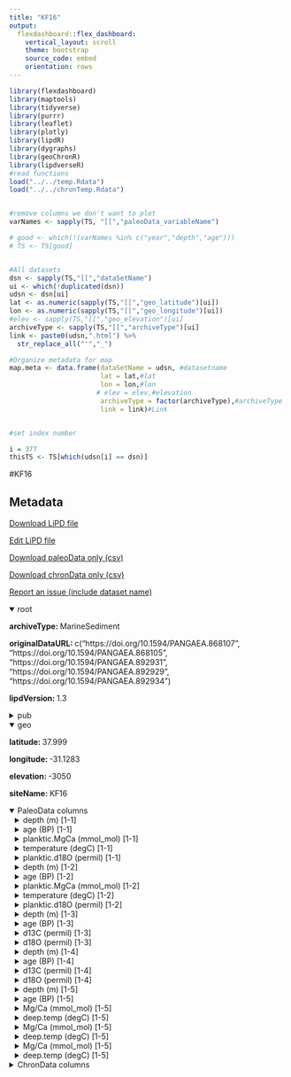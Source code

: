 ```yaml
---
title: "KF16"
output: 
  flexdashboard::flex_dashboard:
    vertical_layout: scroll
    theme: bootstrap
    source_code: embed
    orientation: rows
---
```


```r
library(flexdashboard)
library(maptools)
library(tidyverse)
library(purrr)
library(leaflet)
library(plotly)
library(lipdR)
library(dygraphs)
library(geoChronR)
library(lipdverseR)
#read functions
load("../../temp.Rdata")
load("../../chronTemp.Rdata")


#remove columns we don't want to plot
varNames <- sapply(TS, "[[","paleoData_variableName")

# good <- which(!(varNames %in% c("year","depth","age")))
# TS <- TS[good]


#All datasets
dsn <- sapply(TS,"[[","dataSetName")
ui <- which(!duplicated(dsn))
udsn <- dsn[ui]
lat <- as.numeric(sapply(TS,"[[","geo_latitude")[ui])
lon <- as.numeric(sapply(TS,"[[","geo_longitude")[ui])
#elev <- sapply(TS,"[[","geo_elevation")[ui]
archiveType <- sapply(TS,"[[","archiveType")[ui]
link <- paste0(udsn,".html") %>% 
  str_replace_all("'","_")

#Organize metadata for map
map.meta <- data.frame(dataSetName = udsn, #datasetname
                       lat = lat,#lat
                       lon = lon,#lon
                      # elev = elev,#elevation
                       archiveType = factor(archiveType),#archiveType
                       link = link)#Link


#set index number

i = 377
thisTS <- TS[which(udsn[i] == dsn)]
```
#KF16

Metadata {.sidebar}
-------------------------------------
[Download LiPD file](KF16.lpd)
            

[Edit LiPD file](http://lipd.net/playground?source=http://lipdverse.org/globalHolocene/0_25_5/KF16.lpd)
            

[Download paleoData only (csv)](KF16.csv)
            

[Download chronData only (csv)](KF16-chron.csv)
            

[Report an issue (include dataset name)](https://github.com/nickmckay/LiPDverse/issues)

<details open style="margin-left: 0px">
<summary>root</summary>
<p style="margin-left: 0px"><strong>archiveType: </strong>MarineSediment
<p style="margin-left: 0px"><strong>originalDataURL: </strong>c("https://doi.org/10.1594/PANGAEA.868107", "https://doi.org/10.1594/PANGAEA.868105", "https://doi.org/10.1594/PANGAEA.892931", "https://doi.org/10.1594/PANGAEA.892929", "https://doi.org/10.1594/PANGAEA.892934")
<p style="margin-left: 0px"><strong>lipdVersion: </strong>1.3
</details>
<details>
<summary>pub</summary>
<details style="margin-left: 10px">
<summary>pub1</summary>
<p style="margin-left: 10px"><strong>author: </strong>list(list(name = "Repschlaeger, Janne"), list(name = "Garbe-Schoenberg, Dieter"), list(name = "Weinelt, Mara"), list(name = "Schneider, Ralph"))
<p style="margin-left: 10px"><strong>journal: </strong>Climate of the Past
<p style="margin-left: 10px"><strong>volume: </strong>13
<p style="margin-left: 10px"><strong>title: </strong>Holocene evolution of the North Atlantic subsurface transport
</details>
<details style="margin-left: 10px">
<summary>pub2</summary>
<p style="margin-left: 10px"><strong>author: </strong>list(list(name = "Repschlaeger, Janne"), list(name = "Weinelt, Mara"), list(name = "Kinkel, Hanno"), list(name = "Andersen, Nils"), list(name = "Garbe-Schoenberg, Dieter"), list(name = "Schwab, Christian"))
<p style="margin-left: 10px"><strong>journal: </strong>Paleoceanography
<p style="margin-left: 10px"><strong>volume: </strong>30
<p style="margin-left: 10px"><strong>title: </strong>Response of the subtropical North Atlantic surface hydrography on deglacial and Holocene AMOC changes
</details>
<details style="margin-left: 10px">
<summary>pub3</summary>
<p style="margin-left: 10px"><strong>author: </strong>list(list(name = "Repschläger, Janne"), list(name = "Weinelt, Mara"), list(name = "Andersen, Nils"), list(name = "Garbe-Schönberg, Dieter"), list(name = "Schneider, Ralph"))
<p style="margin-left: 10px"><strong>journal: </strong>Earth and Planetary Science Letters
<p style="margin-left: 10px"><strong>volume: </strong>425
<p style="margin-left: 10px"><strong>title: </strong>Northern source for Deglacial and Holocene deepwater composition changes in the Eastern North Atlantic Basin
</details>
<details style="margin-left: 10px">
<summary>pub4</summary>
</details>
</details>
<details open style="margin-left: 0px">
<summary>geo</summary>
<p style="margin-left: 0px"><strong>latitude: </strong>37.999
<p style="margin-left: 0px"><strong>longitude: </strong>-31.1283
<p style="margin-left: 0px"><strong>elevation: </strong>-3050
<p style="margin-left: 0px"><strong>siteName: </strong>KF16
</details>
<details open>
<summary>PaleoData columns</summary>
<details style="margin-left: 10px">
<summary>depth (m) [1-1]</summary>
<p style="margin-left: 10px"><strong>TSid: </strong>RXrJGPqff4R
<p style="margin-left: 10px"><strong>variableName: </strong>depth
<p style="margin-left: 10px"><strong>units: </strong>m
</details>
<details style="margin-left: 10px">
<summary>age (BP) [1-1]</summary>
<p style="margin-left: 10px"><strong>TSid: </strong>RX03LtcSUZN
<p style="margin-left: 10px"><strong>variableName: </strong>age
<p style="margin-left: 10px"><strong>units: </strong>BP
<p style="margin-left: 10px"><strong>description: </strong>Age [ka BP]
</details>
<details style="margin-left: 10px">
<summary>planktic.MgCa (mmol_mol) [1-1]</summary>
<p style="margin-left: 10px"><strong>TSid: </strong>Ru95CWJK5VD
<p style="margin-left: 10px"><strong>variableName: </strong>planktic.MgCa
<p style="margin-left: 10px"><strong>units: </strong>mmol_mol
<p style="margin-left: 10px"><strong>description: </strong>G. truncatulinoides Mg/Ca [mmol/mol]
<p style="margin-left: 10px"><strong>useInGlobalTemperatureAnalysis: </strong>FALSE
</details>
<details style="margin-left: 10px">
<summary>temperature (degC) [1-1]</summary>
<p style="margin-left: 10px"><strong>TSid: </strong>R7Zxl09wbiJ
<p style="margin-left: 10px"><strong>variableName: </strong>temperature
<p style="margin-left: 10px"><strong>units: </strong>degC
<p style="margin-left: 10px"><strong>description: </strong>SubT (G. truncatulinoides, calibrat...)
<p style="margin-left: 10px"><strong>useInGlobalTemperatureAnalysis: </strong>FALSE
<details>
<summary>interpretation</summary>
<details style="margin-left: 20px">
<summary>1</summary>
<p style="margin-left: 20px"><strong>direction: </strong>T
<p style="margin-left: 20px"><strong>scope: </strong>climate
</details>
</details>
</details>
<details style="margin-left: 10px">
<summary>planktic.d18O (permil) [1-1]</summary>
<p style="margin-left: 10px"><strong>TSid: </strong>RhBONSQE6DY
<p style="margin-left: 10px"><strong>variableName: </strong>planktic.d18O
<p style="margin-left: 10px"><strong>units: </strong>permil
<p style="margin-left: 10px"><strong>description: </strong>G. truncatulinoides18O
<p style="margin-left: 10px"><strong>useInGlobalTemperatureAnalysis: </strong>FALSE
</details>
<details style="margin-left: 10px">
<summary>depth (m) [1-2]</summary>
<p style="margin-left: 10px"><strong>TSid: </strong>Rdz7iTSMtxT
<p style="margin-left: 10px"><strong>variableName: </strong>depth
<p style="margin-left: 10px"><strong>units: </strong>m
</details>
<details style="margin-left: 10px">
<summary>age (BP) [1-2]</summary>
<p style="margin-left: 10px"><strong>TSid: </strong>Rn0Arg5y0ws
<p style="margin-left: 10px"><strong>variableName: </strong>age
<p style="margin-left: 10px"><strong>units: </strong>BP
<p style="margin-left: 10px"><strong>description: </strong>Age [ka BP]
</details>
<details style="margin-left: 10px">
<summary>planktic.MgCa (mmol_mol) [1-2]</summary>
<p style="margin-left: 10px"><strong>TSid: </strong>R1mwGXk5VZK
<p style="margin-left: 10px"><strong>variableName: </strong>planktic.MgCa
<p style="margin-left: 10px"><strong>units: </strong>mmol_mol
<p style="margin-left: 10px"><strong>description: </strong>G. ruber w Mg/Ca
<p style="margin-left: 10px"><strong>useInGlobalTemperatureAnalysis: </strong>FALSE
</details>
<details style="margin-left: 10px">
<summary>temperature (degC) [1-2]</summary>
<p style="margin-left: 10px"><strong>TSid: </strong>RflFSKclVuu
<p style="margin-left: 10px"><strong>variableName: </strong>temperature
<p style="margin-left: 10px"><strong>units: </strong>degC
<p style="margin-left: 10px"><strong>description: </strong>SST (derived from Mg/Ca G. ruber w...)
<p style="margin-left: 10px"><strong>useInGlobalTemperatureAnalysis: </strong>FALSE
<details>
<summary>interpretation</summary>
<details style="margin-left: 20px">
<summary>1</summary>
<p style="margin-left: 20px"><strong>direction: </strong>T
<p style="margin-left: 20px"><strong>scope: </strong>climate
</details>
</details>
</details>
<details style="margin-left: 10px">
<summary>planktic.d18O (permil) [1-2]</summary>
<p style="margin-left: 10px"><strong>TSid: </strong>RJ5DhS9AQ4K
<p style="margin-left: 10px"><strong>variableName: </strong>planktic.d18O
<p style="margin-left: 10px"><strong>units: </strong>permil
<p style="margin-left: 10px"><strong>description: </strong>G. ruber w d18O
<p style="margin-left: 10px"><strong>useInGlobalTemperatureAnalysis: </strong>FALSE
</details>
<details style="margin-left: 10px">
<summary>depth (m) [1-3]</summary>
<p style="margin-left: 10px"><strong>TSid: </strong>RF5h92JzpCv
<p style="margin-left: 10px"><strong>variableName: </strong>depth
<p style="margin-left: 10px"><strong>units: </strong>m
</details>
<details style="margin-left: 10px">
<summary>age (BP) [1-3]</summary>
<p style="margin-left: 10px"><strong>TSid: </strong>R8FuJPuy7Mz
<p style="margin-left: 10px"><strong>variableName: </strong>age
<p style="margin-left: 10px"><strong>units: </strong>BP
<p style="margin-left: 10px"><strong>description: </strong>Age [ka BP]
</details>
<details style="margin-left: 10px">
<summary>d13C (permil) [1-3]</summary>
<p style="margin-left: 10px"><strong>TSid: </strong>RHI7VXbp76V
<p style="margin-left: 10px"><strong>variableName: </strong>d13C
<p style="margin-left: 10px"><strong>units: </strong>permil
<p style="margin-left: 10px"><strong>description: </strong>M. affinis d13C (250-315¬um)
<p style="margin-left: 10px"><strong>useInGlobalTemperatureAnalysis: </strong>FALSE
</details>
<details style="margin-left: 10px">
<summary>d18O (permil) [1-3]</summary>
<p style="margin-left: 10px"><strong>TSid: </strong>RexATEd71ax
<p style="margin-left: 10px"><strong>variableName: </strong>d18O
<p style="margin-left: 10px"><strong>units: </strong>permil
<p style="margin-left: 10px"><strong>description: </strong>M. affinis d18O [PDB] (250-315¬um)
<p style="margin-left: 10px"><strong>useInGlobalTemperatureAnalysis: </strong>FALSE
</details>
<details style="margin-left: 10px">
<summary>depth (m) [1-4]</summary>
<p style="margin-left: 10px"><strong>TSid: </strong>RQAlhkrOPSw
<p style="margin-left: 10px"><strong>variableName: </strong>depth
<p style="margin-left: 10px"><strong>units: </strong>m
</details>
<details style="margin-left: 10px">
<summary>age (BP) [1-4]</summary>
<p style="margin-left: 10px"><strong>TSid: </strong>Rn6iHjf0FUm
<p style="margin-left: 10px"><strong>variableName: </strong>age
<p style="margin-left: 10px"><strong>units: </strong>BP
<p style="margin-left: 10px"><strong>description: </strong>Age [ka BP]
</details>
<details style="margin-left: 10px">
<summary>d13C (permil) [1-4]</summary>
<p style="margin-left: 10px"><strong>TSid: </strong>R1ZGPZ6TGGz
<p style="margin-left: 10px"><strong>variableName: </strong>d13C
<p style="margin-left: 10px"><strong>units: </strong>permil
<p style="margin-left: 10px"><strong>description: </strong>C. wuellerstorfi d13C [PDB] (>315 ¬um)
<p style="margin-left: 10px"><strong>useInGlobalTemperatureAnalysis: </strong>FALSE
</details>
<details style="margin-left: 10px">
<summary>d18O (permil) [1-4]</summary>
<p style="margin-left: 10px"><strong>TSid: </strong>RsZRpQO7fh7
<p style="margin-left: 10px"><strong>variableName: </strong>d18O
<p style="margin-left: 10px"><strong>units: </strong>permil
<p style="margin-left: 10px"><strong>description: </strong>C. wuellerstorfi d18O [PDB] (>315 ¬um)
<p style="margin-left: 10px"><strong>useInGlobalTemperatureAnalysis: </strong>FALSE
</details>
<details style="margin-left: 10px">
<summary>depth (m) [1-5]</summary>
<p style="margin-left: 10px"><strong>TSid: </strong>Ry00VZAOqEz
<p style="margin-left: 10px"><strong>variableName: </strong>depth
<p style="margin-left: 10px"><strong>units: </strong>m
</details>
<details style="margin-left: 10px">
<summary>age (BP) [1-5]</summary>
<p style="margin-left: 10px"><strong>TSid: </strong>RCJMnwJLBUJ
<p style="margin-left: 10px"><strong>variableName: </strong>age
<p style="margin-left: 10px"><strong>units: </strong>BP
<p style="margin-left: 10px"><strong>description: </strong>Age [ka BP]
</details>
<details style="margin-left: 10px">
<summary>Mg/Ca (mmol_mol) [1-5]</summary>
<p style="margin-left: 10px"><strong>TSid: </strong>RlvvNpODxJQ
<p style="margin-left: 10px"><strong>variableName: </strong>Mg/Ca
<p style="margin-left: 10px"><strong>units: </strong>mmol_mol
<p style="margin-left: 10px"><strong>description: </strong>C. wuellerstorfi Mg/Ca [mmol/mol]
<p style="margin-left: 10px"><strong>useInGlobalTemperatureAnalysis: </strong>FALSE
</details>
<details style="margin-left: 10px">
<summary>deep.temp (degC) [1-5]</summary>
<p style="margin-left: 10px"><strong>TSid: </strong>RC6A6sRIxfz
<p style="margin-left: 10px"><strong>variableName: </strong>deep.temp
<p style="margin-left: 10px"><strong>units: </strong>degC
<p style="margin-left: 10px"><strong>description: </strong>BWT (C. wuellerstorfi 250-315¬um; H...)
<p style="margin-left: 10px"><strong>useInGlobalTemperatureAnalysis: </strong>FALSE
<details>
<summary>interpretation</summary>
<details style="margin-left: 20px">
<summary>1</summary>
<p style="margin-left: 20px"><strong>direction: </strong>T
<p style="margin-left: 20px"><strong>scope: </strong>climate
</details>
</details>
</details>
<details style="margin-left: 10px">
<summary>Mg/Ca (mmol_mol) [1-5]</summary>
<p style="margin-left: 10px"><strong>TSid: </strong>Rp8UFMoI5XP
<p style="margin-left: 10px"><strong>variableName: </strong>Mg/Ca
<p style="margin-left: 10px"><strong>units: </strong>mmol_mol
<p style="margin-left: 10px"><strong>description: </strong>M. barleeanus Mg/Ca [mmol/mol]
<p style="margin-left: 10px"><strong>useInGlobalTemperatureAnalysis: </strong>FALSE
</details>
<details style="margin-left: 10px">
<summary>deep.temp (degC) [1-5]</summary>
<p style="margin-left: 10px"><strong>TSid: </strong>RO9YQwL1lTC
<p style="margin-left: 10px"><strong>variableName: </strong>deep.temp
<p style="margin-left: 10px"><strong>units: </strong>degC
<p style="margin-left: 10px"><strong>description: </strong>BWT (M. barleanum 250-315¬um; Heale...)
<p style="margin-left: 10px"><strong>useInGlobalTemperatureAnalysis: </strong>FALSE
</details>
<details style="margin-left: 10px">
<summary>Mg/Ca (mmol_mol) [1-5]</summary>
<p style="margin-left: 10px"><strong>TSid: </strong>RJW0iao90y0
<p style="margin-left: 10px"><strong>variableName: </strong>Mg/Ca
<p style="margin-left: 10px"><strong>units: </strong>mmol_mol
<p style="margin-left: 10px"><strong>description: </strong>M. affinis Mg/Ca [mmol/mol] (250-315¬um)
<p style="margin-left: 10px"><strong>useInGlobalTemperatureAnalysis: </strong>FALSE
</details>
<details style="margin-left: 10px">
<summary>deep.temp (degC) [1-5]</summary>
<p style="margin-left: 10px"><strong>TSid: </strong>RoRLVjheZxc
<p style="margin-left: 10px"><strong>variableName: </strong>deep.temp
<p style="margin-left: 10px"><strong>units: </strong>degC
<p style="margin-left: 10px"><strong>description: </strong>BWT (M. affinis 250-315¬um; Healey ...)
<p style="margin-left: 10px"><strong>useInGlobalTemperatureAnalysis: </strong>FALSE
<details>
<summary>interpretation</summary>
<details style="margin-left: 20px">
<summary>1</summary>
<p style="margin-left: 20px"><strong>direction: </strong>T
<p style="margin-left: 20px"><strong>scope: </strong>climate
</details>
</details>
</details>
<details>
<summary>ChronData columns</summary>
<details style="margin-left: 10px">
<summary>depth (cm)</summary>
<p style="margin-left: 10px"><strong>TSid: </strong>Ri2npuKXkx0
<p style="margin-left: 10px"><strong>variableName: </strong>depth
<p style="margin-left: 10px"><strong>units: </strong>cm
</details>
<details style="margin-left: 10px">
<summary>dateType ()</summary>
<p style="margin-left: 10px"><strong>TSid: </strong>RhgvvWlAzsW
<p style="margin-left: 10px"><strong>variableName: </strong>dateType
</details>
<details style="margin-left: 10px">
<summary>measurementMaterial ()</summary>
<p style="margin-left: 10px"><strong>TSid: </strong>RhwNqwvKone
<p style="margin-left: 10px"><strong>variableName: </strong>measurementMaterial
</details>
<details style="margin-left: 10px">
<summary>sensorSpecies ()</summary>
<p style="margin-left: 10px"><strong>TSid: </strong>Rrd6FImWfui
<p style="margin-left: 10px"><strong>variableName: </strong>sensorSpecies
</details>
<details style="margin-left: 10px">
<summary>age14C (kyr)</summary>
<p style="margin-left: 10px"><strong>TSid: </strong>RnE9AgMCJep
<p style="margin-left: 10px"><strong>variableName: </strong>age14C
<p style="margin-left: 10px"><strong>units: </strong>kyr
</details>
<details style="margin-left: 10px">
<summary>age14CUncertainty (kyr)</summary>
<p style="margin-left: 10px"><strong>TSid: </strong>RYIgMqniqti
<p style="margin-left: 10px"><strong>variableName: </strong>age14CUncertainty
<p style="margin-left: 10px"><strong>units: </strong>kyr
</details>
<details style="margin-left: 10px">
<summary>rejected ()</summary>
<p style="margin-left: 10px"><strong>TSid: </strong>RK0ueRqZOgz
<p style="margin-left: 10px"><strong>variableName: </strong>rejected
</details>

Row {.tabset .tabset-fade}
-----------------------------------------------------------------------

### Sitemap

```r
  map.meta.split <- split(map.meta, map.meta$archiveType)


factpal <- colorFactor("Paired",map.meta$archiveType)
buff <- 15
l <- leaflet() %>% 
  addTiles() %>% 
  fitBounds(map.meta$lon[i]-buff,map.meta$lat[i]-buff,map.meta$lon[i]+buff,map.meta$lat[i]+buff)
  

  
  
names(map.meta.split) %>%
  purrr::walk( function(df) {
    l <<- l %>%
      addMarkers(data=map.meta.split[[df]],
                 lng=~lon, lat=~lat,
                 label=~as.character(archiveType),
                 popup=~paste(str_c('Dataset: <a href="',link,'">',dataSetName,'</a>'),
                                 # str_c("Elevation: ",elev),
                                  str_c("Archive Type: ",archiveType),
                                  sep = "<br>"),
                 group = df,
                 clusterOptions = markerClusterOptions(removeOutsideVisibleBounds = F),
                 labelOptions = labelOptions(noHide = F,
                                             direction = 'auto'))
  })

l %>%
  addLayersControl(position = "bottomleft",
    overlayGroups = names(map.meta.split),
    options = layersControlOptions(collapsed = FALSE,
                                   opacity = 0.8)
  )
```

### Search the LiPDverse (Beta! doesn't work well yet)
```r
#Add google search bar
htmltools::includeHTML("../../googleSearchChunk.html")
```


Row {.tabset .tabset-fade}
-----------------------------------------------------------------------

### planktic.MgCa (mmol_mol)
```r
plotCol(thisTS,ind = 3)
```

### temperature (degC)
```r
plotCol(thisTS,ind = 4)
```

### planktic.d18O (permil)
```r
plotCol(thisTS,ind = 5)
```

### planktic.MgCa (mmol_mol)
```r
plotCol(thisTS,ind = 8)
```

### temperature (degC)
```r
plotCol(thisTS,ind = 9)
```

### planktic.d18O (permil)
```r
plotCol(thisTS,ind = 10)
```

### d13C (permil)
```r
plotCol(thisTS,ind = 13)
```

### d18O (permil)
```r
plotCol(thisTS,ind = 14)
```

### d13C (permil)
```r
plotCol(thisTS,ind = 17)
```

### d18O (permil)
```r
plotCol(thisTS,ind = 18)
```

### Mg/Ca (mmol_mol)
```r
plotCol(thisTS,ind = 21)
```

### deep.temp (degC)
```r
plotCol(thisTS,ind = 22)
```

### Mg/Ca (mmol_mol)
```r
plotCol(thisTS,ind = 23)
```

### deep.temp (degC)
```r
plotCol(thisTS,ind = 24)
```

### Mg/Ca (mmol_mol)
```r
plotCol(thisTS,ind = 25)
```

### deep.temp (degC)
```r
plotCol(thisTS,ind = 26)
```

Row {.tabset .tabset-fade}
-----------------------------------------------------------------------

### depth (cm)
```r
plotCol(chronTS,ind = 2)
```

### dateType ()
```r
plotCol(chronTS,ind = 1)
```

### measurementMaterial ()
```r
plotCol(chronTS,ind = 3)
```

### sensorSpecies ()
```r
plotCol(chronTS,ind = 4)
```

### age14C (kyr)
```r
plotCol(chronTS,ind = 5)
```

### age14CUncertainty (kyr)
```r
plotCol(chronTS,ind = 6)
```

### rejected ()
```r
plotCol(chronTS,ind = 7)
```
